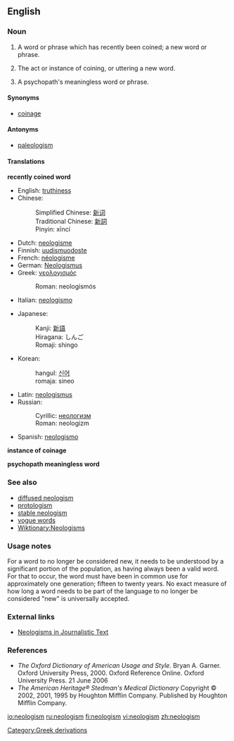 ==English==

===Noun===
{{en-noun|s|-}}

# A word or phrase which has recently been coined; a new word or phrase. 
# {{uncountable}} The act or instance of coining, or uttering a new word.
# A psychopath's meaningless word or phrase.

====Synonyms====
* [[coinage]]

====Antonyms====
* [[paleologism]]

====Translations====
'''recently coined word'''
{{top}}
*English: [[truthiness]] 
*Chinese: 
*:Simplified Chinese: [[新词]]
*:Traditional Chinese: [[新詞]]
*:Pinyin: xīncí
*Dutch: [[neologisme]] {{n}}
*Finnish: [[uudismuodoste]]
*French: [[néologisme]] {{m}}
*German: [[Neologismus]] {{m}}
*Greek: [[νεολογισμός]]
*:Roman: neologismós
*Italian: [[neologismo]] {{m}}
{{mid}}
*Japanese: 
*:Kanji: [[新語]]
*:Hiragana: しんご
*:Romaji: shingo
*Korean: 
*:hangul: [[신어]]
*:romaja: sineo
*Latin: [[neologismus]] {{m}}
*Russian: 
*:Cyrillic: [[неологизм]]
*:Roman: neologizm
*Spanish: [[neologismo]] {{m}}
{{bottom}}

'''instance of coinage'''
{{top}}
{{mid}}
{{bottom}}

'''psychopath meaningless word'''
{{top}}
{{mid}}
{{bottom}}

===See also===
* [[diffused neologism]]
* [[protologism]]
* [[stable neologism]]
* [[vogue word]]s
* [[Wiktionary:Neologisms]]

===Usage notes===
For a word to no longer be considered new, it needs to be understood by a significant portion of the population, as having always been a valid word.  For that to occur, the word must have been in common use for approximately one generation; fifteen to twenty years.  No exact measure of how long a word needs to be part of the language to no longer be considered "new" is universally accepted.

===External links===
* [http://rdues.uce.ac.uk/neologisms.shtml Neologisms in Journalistic Text]

===References===
*''The Oxford Dictionary of American Usage and Style.''  Bryan A. Garner. Oxford University Press, 2000. Oxford Reference Online. Oxford University Press.  21 June 2006
*''The American Heritage® Stedman's Medical Dictionary'' Copyright © 2002, 2001, 1995 by Houghton Mifflin Company. Published by Houghton Mifflin Company.

[[Category:Greek derivations]]

[[io:neologism]]
[[ru:neologism]]
[[fi:neologism]]
[[vi:neologism]]
[[zh:neologism]]